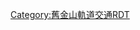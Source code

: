 {{Routemap
|title = 舊金山灣區捷運系統
|title-bg = #00477D
|title-color = white
|map = 
\\\\BST yellow!~MASKa!~lBST yellow\~~ ~~安条克eBART停车场~~ ~~
\\\\BHF yellow\~~ ~~{{link-en|安條克站|Antioch station (BART)|安條克}}~~ ~~
\\\\BHF yellow\~~ ~~{{link-en|匹兹堡中心站|Pittsburg Center station|匹茲堡中心}}~~ ~~
\\\XPLTaq!~uKHST2!~HUBrg-R!~ulHST\XPLTeq!~KBHFe yellow!~lINT!~HUBlg-L!~uSTRc3\~~ ~~[[eBART]]换乘月台~~ ~~
\\\HUBl-R!~uSTRc1\uBHF+4!~HUBrf-L\PARKING~~'''[[匹兹堡／灣角站|匹茲堡／灣角]]'''
\\\\uGIPl\~~ ~~ ~~[[代阿布洛嶺]]
\\\\uCBHFa\PARKING~~{{link-en|北康科德／馬丁內斯站|North Concord/Martinez station|北康科德／馬丁內斯}}
<small>-{zh-hans:里士满; zh-hk:列治文; zh-tw:里奇蒙}-停车场</small> ! !\uKDSTa\\\uCSTRe@f!~lhSTRa@f\
{{rint|us|amtrak}}~~'''{{link-en|列治文站 (加利福尼亞州)|Richmond station (California)|-{zh-hans:里士满; zh-hk:列治文; zh-tw:里奇蒙}-}}'''~~! !PARKING\uBHF\\\uhBHF\PARKING~~{{link-en|康科德站|Concord station (BART)|康科德}}
\uhSTRa\\\c!~lhSTRe@g\d!~uvSHI2gl-\d!~uldDST~F\cd~~ ~~<sub>康科德</sub>
{{link-en|艾塞利托北站|El Cerrito del Norte station|艾塞利托北}} ! !PARKING\uhBHF\\cd\d\d!~uvSHI2g+l-\d!~uldDST~G\cd~~ ~~<sup>车辆段</sup>
{{link-en|艾塞利托廣場站|El Cerrito Plaza station|艾塞利托廣場}}! !PARKING\uhBHF\\\uhBHFa\PARKING~~{{link-en|愉快山／康特拉科斯塔中心站|Pleasant Hill/Contra Costa Centre station|愉快山／康特拉科斯塔中心}}
\uhtSTRa\\\uhBHFe\PARKING~~{{link-en|核桃溪站|Walnut Creek station|核桃溪}}
{{link-en|北伯克利站|North Berkeley station|北伯克利}}! !PARKING\utBHF\\uSTRc2\uBHF3\PARKING~~{{link-en|拉斐特站 (BART)|Lafayette station (BART)|拉斐特}}
{{link-en|伯克利下城站|Downtown Berkeley station|伯克利下城}}! !utBHF\\uBHF+1\PARKING!~uSTRc4~~{{link-en|奧林達站|Orinda station|奧林達}}
{{link-en|阿什比站|Ashby station (BART)|阿什比}}! !PARKING\utBHF2\utSTRc3\uTUNNEL1\\~~ ~~ ~~{{link-en|伯克利山隧道|Berkeley Hills Tunnel}}
utSTRc1\uhtSTR+4e\uhBHFa\PARKING~~{{link-en|石嶺站 (BART)|Rockridge station|石嶺}}
\uhXBHF-L!~lINT\uhXBHF-R!~lINT\PARKING~~ ~~'''{{link-en|麥克阿瑟站|MacArthur station (BART)|麥克阿瑟}}'''~~ ~~<sub>南行换乘</sub>
uhSHI2l\uhSHI2r
uhtSTRa
utINT~~ ~~'''{{link-en|19街奧克蘭站|19th Street Oakland station|19街奧克蘭}}'''~~ ~~<sub>北行换乘</sub>
utBHF~~{{link-en|12街奧克蘭市中心站|12th Street Oakland City Center station|12街奧克蘭市中心}}
utSTRc2\d!~utSTR3+l!~utv-STR3\utvSHI2l-!~utv-STR+r\~~ ~~ ~~<small>[[奥克兰三角线]]</small>
c\uhtSTR+1e\cd!~utSTRc4\utBHF\PARKING~~{{link-en|美麗湖站|Lake Merritt station|美麗湖}}
{{link-en|西奧克蘭站|West Oakland station|西奧克蘭}}! !c\PARKING\uhBHF\cd\utSTRe\\
c\uhtSTRa\cd\uhBHFa\PARKING~~{{link-en|福祿維爾站|Fruitvale station|福祿維爾}}
[[跨灣隧道]]~~ ~~! !c\WDOCKSaq\WDOCKSeq!~utPSL\cd!~KBHFa brown!~lINT!~lhKBHFa!~HUBaq\uhINT!~HUBeq\PARKING\~~ ~~'''[[奥克兰竞技场站|竞技场]]'''~~{{rint|us|amtrak}}~~换乘[[竞技场－奥克兰国际机场线]]
utvSTR+l-!~utv-STR\ucCONTfq\cd!~DST brown!~lhBHF\uhSTR\~~ ~~''<small>{{link-en|杜立德維修儲車場|Doolittle Maintenance and Storage Facility|杜立德停车场}}</small>~~ ~~''计划中''
{{Rail-interchange|ferry|link=旧金山渡轮大厦|size=18px}}~~{{Rail-interchange|sanfrancisco|metro}} ~~[[內河碼頭站|內河碼頭]]~~! !utvBHF\c\cd!~KBHFe brown!~lhKBHFe\uhSTR\~~ ~~{{link-en|奧克蘭國際機場站|Oakland International Airport station|奧克蘭國際機場}}~~ ~~{{rint|air|link=奧克蘭國際機場 (美國)|size=18px}}
{{rint|sanfrancisco|metro}}~~[[蒙哥馬利街站|蒙哥馬利街]]~~! !utvBHF\\uhBHF\PARKING~~{{link-en|聖利安卓站|San Leandro station|聖利安卓}}
{{rint|sanfrancisco|metro}}~~[[跑華街站|跑華街]]~~! !utvBHF\\uhINT\PARKING~~ ~~'''{{link-en|貝菲爾站|Bay Fair station|貝菲爾}}'''~~ ~~换乘
{{rint|sanfrancisco|metro}}~~[[市政中心／聯合國廣場站|市政中心／聯合國廣場]]~~! !\utvBHF\\uKRWgl!~lhSTRe@g!~ulBHF~L\uKRW+r!~ulBHF~R\PARKING~~{{link-en|卡斯楚谷站|Castro Valley station|卡斯楚谷}}
utvCONTf-!~utv-STR\\uSTR\uGIPl~~ ~~ ~~{{link-en|聖利安卓山|San Leandro Hills}}
{{link-en|16街米慎站|16th Street Mission station|16街米慎}}! !c\\utBHF\cd\uhSTRa\uBHF\PARKING~~{{link-en|西都柏林／普萊森頓站|West Dublin/Pleasanton station|西都柏林／普萊森頓}}
{{link-en|24街米慎站|24th Street Mission station|24街米慎}}! !c\\utBHF\cd\uhSTR\uKBHFxe\PARKING~~'''{{link-en|都柏林／普萊森頓站|Dublin/Pleasanton station|都柏林／普萊森頓}}'''
{{rint|sanfrancisco|metro}}~~{{link-en|葛連公園站|Glen Park station|葛連公園}}~~! !c\PARKING\utBHF\cd\uhSTR\uexKBHFe\~~ ~~''利弗莫爾''~~ ~~''計劃中''
c\utSTRa@f!~PORTALg\cd\uhBHF\PARKING~~{{link-en|海沃德站 (BART)|Hayward station (BART)|海沃德}}
换乘~~{{rint|sanfrancisco|metro}}~~'''[[巴爾波亞公園站|巴爾波亞公園]]'''~~! !c\utBHFea!~lINT\cd\uhBHF\PARKING~~{{link-en|南海沃德站|South Hayward station|南海沃德}}
c\uhtSTRe\cd\uKRWgl!~lhSTRe@g!~ulDST~F\uKRW+r~~<sub>海沃德</sub>
'''{{link-en|戴利城站|Daly City station|戴利城}}'''! !c\PARKING\uhBHFe\cd\uKRWl!~ulDST~G\uKRWg+r!~lhSTRa@f\~~</sup>综合维修基地</sup>
\uv-SHI2gr\\\uhBHF\PARKING~~[[聯合市站|聯合市]]
{{link-en|科爾馬站 (BART)|Colma station|科爾馬}}! !PARKING\uvSTR-BHF\leer!~lcCSTRae+R\\uhBHFe!~uKBHFe\PARKING~~'''{{link-en|費利蒙站 (BART)|Fremont station (BART)|費利蒙}}'''
<small>科尔马停车场</small>! !uvKDSTe-!~uv-STR\\\uTUNNEL1W~~ ~~ ~~伊丽莎白湖隧道
c\utSTRa\cd\\ueBHF~~ ~~''{{link-en|伊文頓站|Irvington station (BART)|伊文頓}}''~~ ~~''计划中''
{{link-en|南舊金山站 (BART)|South San Francisco station (BART)|南舊金山}}! !c\PARKING\utBHF\cd\\ueKBHFxe\~~ ~~{{link-en|暖泉／南費利蒙站|Warm Springs/South Fremont station|暖泉／南費利蒙}}~~ ~~
换乘~~ ~~'''{{link-en|聖布魯諾站 (BART)|San Bruno station (BART)|聖布魯諾}}'''~~! !c\PARKING\utINT\cd\\ueBHF\~~ ~~''{{link-en|加拉維拉站|Calaveras station|加拉維拉}}''~~ ~~''计划中''
c\uhtSTRe\cd\\uextKBHFCCa!~utKBHFCCe~~ ~~{{link-en|米爾皮塔斯站|Milpitas station|米爾皮塔斯}}~~<small>换乘[[圣克拉拉轻轨]]</small>~~
{{rint|air|link=舊金山國際機場|size=18px}}~~ {{rint|mono|link=旧金山国际机场旅客捷运系统}}~~'''[[舊金山國際機場站|舊金山國際機場]]'''~~! !c\lhABZgl+l!~MASKl!~uABZgl+l!~lhSTRa@f(r)!~lhSTRe@g(r)\uhKBHFeq\cd\uTUNNEL2
c\uhtSTRa\cd\\uhBHFa~~ ~~[[貝里埃萨／北聖何塞站|貝里埃萨／北聖何塞]]~~ ~~
{{rint|caltrain}}~~'''[[密爾布瑞站|密爾布瑞]]'''~~! !c\PARKING\uKBHFe!~PORTALg\cd\\uextSTRa!~lhSTRe@g\
cd\WDOCKSe\c\\uextBHF~~ ~~''{{link-en|28街／小葡萄牙站|28th Street/Little Portugal|28街／小葡萄牙}}''~~ ~~''2029''
\\\uextINT~~ ~~''{{link-en|聖何塞市中心站|Downtown San Jose station|聖何塞市中心}}''~~ ~~''2029''
\\\uextINT~~ ~~''[[聖荷西狄里登車站|聖何塞狄里登]]''~~{{rint|caltrain}}{{rint|santaclara}}{{rint|us|amtrak}} ~~''2029''
\uexKBHF2\uexSTRc3\uextSTRe~~ ~~''[[圣塔克拉拉站_(加利福尼亚州)|聖塔克拉拉]]''~~{{rint|caltrain}}{{rint|us|amtrak}} ~~''2029''
\uexSTRc1\d!~uexSPLl+4\d!~uexlDST-\uexSPLar~~ ~~<sub>''圣塔克拉拉停车场''</sub>~~ ~~''2029''
|bottom = 
<small>注：[[File:BSicon BHF2+4 yellow.svg|20px]] eBART采用[[標準軌]][[柴油动车组]]；[[File:BSicon BHF2+4 brown.svg|20px]] {{BART lines|oak|c}}制式为{{link-en|自动导轨运输|Automated guideway transit}}；<br />[[File:BSicon uBHF.svg|20px]] 其他线路制式均为[[宽轨#1676mm.E8.BD.A8.E8.B7.9D|1676毫米宽轨]]、[[直流電|DC]]1000[[伏特|V]][[軌道供電|第三轨供电]]；[[File:BSicon utvBHF.svg|20px]] [[市場街地鐵]]隧道上层为[[旧金山轻轨]]</small>
}}<noinclude>

{{Rdt intro|[[舊金山灣區捷運系統]]}}

[[Category:舊金山軌道交通RDT]]

</noinclude>